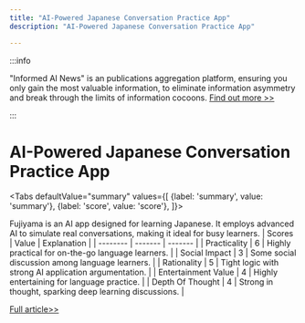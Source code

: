 ```yaml
---
title: "AI-Powered Japanese Conversation Practice App"
description: "AI-Powered Japanese Conversation Practice App"

---
```



:::info

"Informed AI News" is an publications aggregation platform, ensuring you only gain the most valuable information, to eliminate information asymmetry and break through the limits of information cocoons.  [Find out more >>](/)

:::

# AI-Powered Japanese Conversation Practice App


<Tabs
	defaultValue="summary"
	values={[
	{label: 'summary', value: 'summary'},
	{label: 'score', value: 'score'},
]}>
<TabItem value="summary">


Fujiyama is an AI app designed for learning Japanese. It employs advanced AI to simulate real conversations, making it ideal for busy learners.
</TabItem>
<TabItem value="score">
	| Scores     | Value   | Explanation |
	| -------- | ------- | ------- |
	| Practicality  | 6    | Highly practical for on-the-go language learners.    |
	| Social Impact | 3     | Some social discussion among language learners.    |
	| Rationality    | 5    | Tight logic with strong AI application argumentation.    |
	| Entertainment Value    | 4    | Highly entertaining for language practice.    |
	| Depth Of Thought    | 4    | Strong in thought, sparking deep learning discussions.    |
</TabItem>
</Tabs>

[Full article>>](https://www.producthunt.com/posts/fujiyama)

